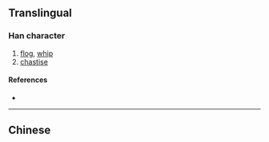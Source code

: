 {{character info/new}}
{{also|撻}}
==Translingual==

===Han character===
{{Han char|rn=64|rad=手|as=06|sn=9|four=|canj=QYK,XQYK|ids=⿰扌达}}

# [[flog]], [[whip]]
# [[chastise]]

====References====
* {{Han ref|kx=0434.241|hdz=31868.060|uh=631E|ud=25374}}

----

==Chinese==
{{zh-see|撻}}